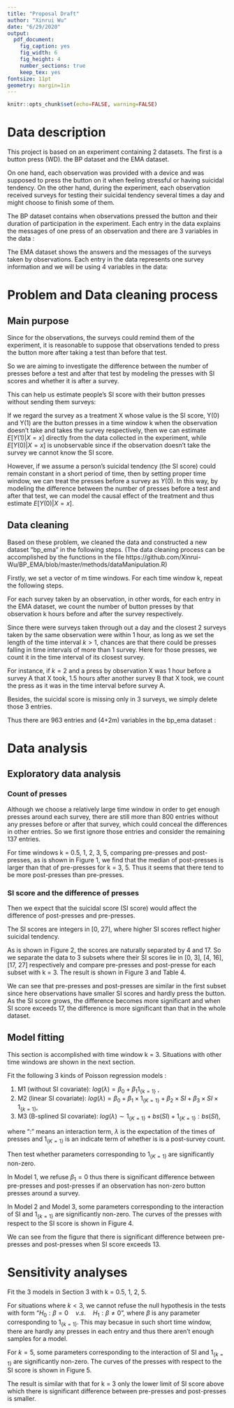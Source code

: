 ```yaml
---
title: "Proposal Draft"
author: "Xinrui Wu"
date: "6/29/2020"
output: 
  pdf_document:
    fig_caption: yes
    fig_width: 6 
    fig_height: 4
    number_sections: true
    keep_tex: yes
fontsize: 11pt
geometry: margin=1in
---
```

```r
knitr::opts_chunk$set(echo=FALSE, warning=FALSE)
```

\renewcommand{\arraystretch}{1.5}

# Data description

This project is based on an experiment containing 2 datasets. The first is a button press (WD). the BP dataset and the EMA dataset.

On one hand, each observation was provided with a device and was supposed to press the button on it when feeling stressful or having suicidal tendency.  On the other hand, during the experiment, each observation received surveys for testing their suicidal tendency several times a day and might choose to finish some of them.

The BP dataset contains when observations pressed the button and their duration of participation in the experiment.  Each entry in the data explains the messages of one press of an observation and there are 3 variables in the data :

\begin{table}[h]
\centering
\begin{tabular}{c|c}
\hline
Variable name & Description                                      \\ \hline \hline
ID            & The identification number of the observation     \\ \hline
timestamp     & The date and time of the press                   \\ \hline
run.time      & The participant duration of the observation until this press \\ \hline
\end{tabular}
\caption{Variables in the BP data}
\label{table1}
\end{table}


The EMA dataset shows the answers and the messages of the surveys taken by observations. Each entry in the data represents one survey information and we will be using 4 variables in the data:

\begin{table}[h]
\centering
\begin{tabular}{c|c}
\hline
Variable name & Description                                      \\ \hline \hline
ID            & The identification number of the observation      \\ \hline
timestamp     & The date and time when the survey was taken       \\ \hline
run.time      & The participant duration of the observation until this survey \\ \hline
sitb si sum   & The score of suicidal risk measured by the  survey \\ \hline
\end{tabular}
\caption{Variables in the EMA data}
\label{table2}
\end{table}

\newpage
# Problem and Data cleaning process

## Main purpose

Since for the observations, the surveys could remind them of the experiment, it is reasonable to suppose that observations tended to press the button more  after taking a test than before that test.

So we are aiming to investigate the difference between the number of presses before a test and after that test  by modeling the presses with SI scores and whether it is after a survey.

This can help us estimate people’s SI score with their button presses without sending them surveys:

If we regard the survey as a treatment X whose value is the SI score, Y(0) and Y(1) are the button presses in a time window k when the observation doesn’t take and takes the survey respectively, then we can estimate $E\left[ Y(1)|X=x \right]$ directly from the data collected in the experiment, while $E\left[ Y(0)|X=x \right]$ is unobservable since if the observation doesn’t take the survey we cannot know the SI score.

However, if we assume a person’s suicidal tendency (the SI score) could remain constant in a short period of time, then by setting proper time window, we can treat the presses before a survey as $Y(0)$. In this way, by modeling the difference between the number of presses before a test and after that test, we can model the causal effect of the treatment and thus estimate $E\left[ Y(0)|X=x \right]$.


## Data cleaning

Based on these problem, we cleaned the data and constructed a new dataset “bp_ema” in the following steps. (The data cleaning process can be accomplished by the functions in the file https://github.com/Xinrui-Wu/BP_EMA/blob/master/methods/dataManipulation.R)

Firstly, we set a vector of m time windows. For each time window k, repeat the following steps.

For each survey taken by an observation, in other words, for each entry in the EMA dataset, we count the number of button presses by that observation k hours before and after the survey respectively.

Since there were surveys taken through out a day and the closest 2 surveys taken by the same observation were within 1 hour, as long as we set the length of the time interval $k>1$, chances are that there could be presses falling in time intervals of more than 1 survey. Here for those presses, we count it in the time interval of its  closest survey. 

For instance, if $k = 2$ and a press by observation X was 1 hour before a survey A that X took, 1.5 hours after another survey B that X took, we count the press as it was in the time interval before survey A.

Besides, the suicidal score is missing only in 3 surveys, we simply delete those 3 entries.

Thus there are 963 entries and (4+2m) variables in the bp_ema dataset :


\begin{table}[h]
\centering
\begin{tabular}{c|c}
\hline
Variable name & Description                                      \\ \hline \hline
ID            & The identification number of the observation      \\ \hline
timestamp     & The date and time when the survey was taken       \\ \hline
run.time      & The participant duration of the observation until this survey \\ \hline
si-score      & The score of suicidal risk measured by the  survey \\ \hline
pre-press-k     & The number of of button presses k hours before the survey \\ \hline
post-press-k    & The number of of button presses k hours after the survey  \\ \hline
\end{tabular}
\caption{Variables in the "EMA with press" data}
\label{table3}
\end{table}


\newpage
# Data analysis

## Exploratory data analysis

### Count of presses

Although we choose a relatively large time window in order to get enough presses around each survey, there are still more than 800 entries without any presses before or after that survey, which could conceal the differences in other entries. So we first ignore those entries and consider the remaining 137 entries.


For time windows k = 0.5, 1, 2, 3, 5, comparing pre-presses and post-presses, as is shown in Figure 1, we find that the median of post-presses is larger than that of pre-presses for k = 3, 5. Thus it seems that there tend to be more post-presses than pre-presses.

\begin{figure}[h]
\label{fig:1}
\centering
\includegraphics[width=4.5in]{./figure/boxplot_for_windows.png}
\caption{Pre-presses and Post-presses for different time windows}
\end{figure}


### SI score and the difference of presses

Then we expect that the suicidal score (SI score) would affect the difference of post-presses and pre-presses. 

The SI scores are integers in [0, 27], where higher SI scores reflect higher suicidal tendency.

\begin{figure}[h]
\label{fig:2}
\centering
\includegraphics[width=6in, height=4in]{./figure/hist.png}
\caption{Distribution of the SI score}
\end{figure}

As is shown in Figure 2,  the scores are naturally separated by 4 and 17. So we separate the data to 3 subsets where their SI scores lie in  [0, 3], [4, 16], [17, 27] respectively and compare pre-presses and post-presse for each subset with k = 3. The result is shown in Figure 3 and Table 4.


\begin{figure}[h]
\label{fig:3}
\centering
\includegraphics[width=7in, height=4in]{./figure/box_si_3.png}
\caption{Post-presses and Pre-presses in subsets by SI score}
\end{figure}


\begin{table}[h]
\centering
\begin{tabular}{|c|c|c|c|c|c|}
\hline
SI score     & Entries & Mean pre-presses & Mean post-presses & p value (paired) & p value (2 sample) \\ \hline \hline
{[}0, 3{]}   & 21      & 0.62             & 0.52              & 0.70             & 0.61               \\ \hline
{[}4, 16{]}  & 86      & 0.88             & 1.08              & 0.47             & 0.43               \\ \hline
{[}17, 27{]} & 30      & 0.83             & 1.47              & 0.15             & 0.10                \\ \hline
\end{tabular}
\caption{Compare presses in subsets by SI score}
\label{table4}
\end{table}

We can see that pre-presses and post-presses are similar in the first subset since here observations have smaller SI scores and hardly press the button. As the SI score grows, the difference becomes more significant and when SI score exceeds 17, the difference is more significant than that in the whole dataset.


\clearpage
## Model fitting
This section is accomplished with time window k = 3. Situations with other time windows are shown in the next section.

Fit the following 3 kinds of Poisson regression models :

(1) M1 (without SI covariate): $log(\lambda) = \beta_{0} + \beta_{1} 1_{\{k=1\}}$ , \newline
(2) M2 (linear SI covariate): $log(\lambda) = \beta_{0} + \beta_{1}\times 1_{\{K=1\}} + \beta_{2} \times SI +  \beta_{3} \times SI \times 1_{\{k=1\}}$, \newline
(3) M3 (B-splined SI covariate): $log(\lambda) \sim 1_{\{K=1\}} + bs(SI) + 1_{\{K=1\}}:bs(SI)$, \newline

where ":" means an interaction term, $\lambda$ is the expectation of the times of presses and $1_{\{K=1\}}$ is an indicate term of whether is is a post-survey count. 

Then test whether parameters corresponding to $1_{\{K=1\}}$ are significantly non-zero.

In Model 1, we refuse $\beta_1 = 0$ thus there is significant difference between pre-presses and post-presses if an observation has non-zero button presses around a survey.

In Model 2 and Model 3, some parameters corresponding to the interaction of SI and $1_{\{k=1\}}$ are significantly non-zero. The curves of the presses with respect to the SI score is shown in Figure 4. \newline

\begin{figure}[h]
\label{fig:4}
\centering
\includegraphics[width=8in, height=4in]{./figure/model_curve.png}
\caption{Model curve for k=3}
\end{figure}

We can see from the figure that there is significant difference between pre-presses and post-presses when SI score exceeds 13.

# Sensitivity analyses

Fit the 3 models in Section 3 with k = 0.5, 1, 2, 5.

For situations where $k<3$, we cannot refuse the null hypothesis in the tests with form "$H_0: \beta = 0 \quad v.s. \quad H_1: \beta \neq 0$", where $\beta$ is any parameter corresponding to $1_{\{k=1\}}$. This may becasue in such short time window, there are hardly any presses in each entry and thus there aren't enough samples for a model. \newline


For $k=5$, some parameters corresponding to the interaction of SI and $1_{\{k=1\}}$ are significantly non-zero. The curves of the presses with respect to the SI score is shown in Figure 5. \newline

\begin{figure}[h]
\label{fig:5}
\centering
\includegraphics[width=8in, height=4in]{./figure/model_curve_5.png}
\caption{Model curve for k=5}
\end{figure}


The result is similar with that for k = 3 only the lower limit of SI score above which there is significant difference between pre-presses and post-presses is smaller.\newline 
